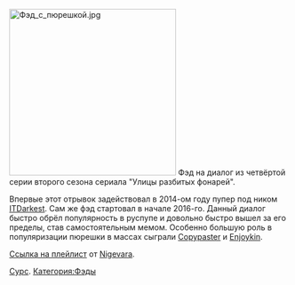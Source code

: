 [[File:Фэд с пюрешкой.jpg|left|thumb|300x300px]]
Фэд на диалог из четвёртой серии второго сезона сериала "Улицы разбитых фонарей".

Впервые этот отрывок задействовал в 2014-ом году пупер под ником [https://www.youtube.com/user/ITDarkest ITDarkest]. Сам же фэд стартовал в начале 2016-го. Данный диалог быстро обрёл популярность в руспупе и довольно быстро вышел за его пределы, став самостоятельным мемом. Особенно большую роль в популяризации пюрешки в массах сыграли [https://www.youtube.com/channel/UCXDupUw3OPCbvFzlSYJyNfg Copypaster] и [https://www.youtube.com/channel/UCIIDymHgUB6wD91-h8wlZdQ Enjoykin].

[https://www.youtube.com/playlist?list=PLQBN7JBesnxX8pmGsSVwkTeFQKl68TXue Ссылка на плейлист] от [[Nigevara]].

[http://ru.ruspoop.wikia.com/wiki/%D0%A1_%D0%BF%D1%8E%D1%80%D0%B5%D1%88%D0%BA%D0%BE%D0%B9%21?venotify=created Сурс].
[[Категория:Фэды]]